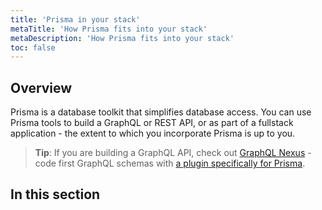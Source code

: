 ```yaml
---
title: 'Prisma in your stack'
metaTitle: 'How Prisma fits into your stack'
metaDescription: 'How Prisma fits into your stack'
toc: false
---
```


## Overview

Prisma is a database toolkit that simplifies database access. You can use Prisma tools to build a GraphQL or REST API, or as part of a fullstack application - the extent to which you incorporate Prisma is up to you.

> **Tip**: If you are building a GraphQL API, check out [GraphQL Nexus](https://nexus.js.org/) - code first GraphQL schemas with [a plugin specifically for Prisma](https://nexus.js.org/docs/nexus-prisma).

## In this section

<Subsections />
